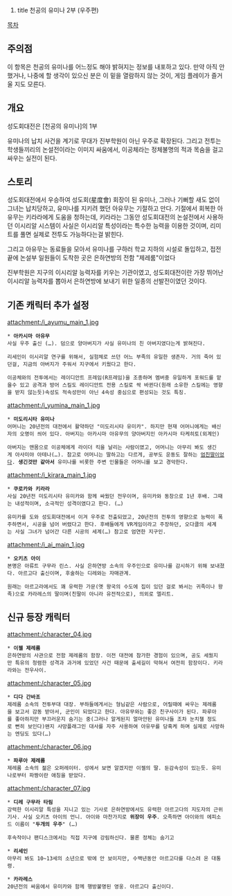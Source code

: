 #title 천공의 유미나 2부 (우주편)

[[목차]]

== 주의점 ==
이 항목은 천공의 유미나를 어느정도 해야 밝혀지는 정보를 내포하고 있다. 만약 아직 안 했거나, 나중에 할 생각이 있으신 분은 이 밑을 열람하지 않는 것이, 게임 플레이가 즐거울 지도 모른다.

== 개요 ==
성도회대전은 [천공의 유미나]의 1부

유미나의 납치 사건을 계기로 무대가 진부학원이 아닌 우주로 확장된다. 그리고 전투는 학생들끼리의 논설전이라는 이미지 싸움에서, 이공체라는 정체불명의 적과 목숨을 걸고 싸우는 실전이 된다.

== 스토리 ==
성도회대전에서 우승하여 성도회(星度會) 회장이 된 유미나, 그러나 기뻐할 새도 없이 그녀는 납치당하고, 유미나를 지키려 했던 아유무는 기절하고 만다. 기절에서 회복한 아유무는 키라라에게 도움을 청하는데, 키라라는 그동안 성도회대전의 논설전에서 사용하던 이시리알 시스템이 사실은 이시리알 특성이라는 특수한 능력을 이용한 것이며, 리미트를 풀면 실제로 전투도 가능하다는걸 밝힌다. 

그리고 아유무는 동료들을 모아서 유미나를 구하러 학교 지하의 시설로 돌입하고, 접전끝에 논설부 일원들이 도착한 곳은 은하연방의 전함 "제레룸"이었다

진부학원은 지구의 이시리알 능력자를 키우는 기관이였고, 성도회대전이란 가장 뛰어난 이시리알 능력자를 뽑아서 은하연방에 보내기 위한 일종의 선발전이였던 것이다.

== 기존 캐릭터 추가 설정 ==
attachment:/i_ayumu_main_1.jpg
 * '''아카시마 아유무'''
 사실 우주 출신 (…). 덤으로 양아버지가 사실 유미나의 친 아버지였다는게 밝혀진다. 

 리세인이 이시리알 연구를 위해서, 실험체로 쓰던 어느 부족의 유일한 생존자. 거의 죽어 있던걸, 지금의 아버지가 주워서 지구에서 키웠다고 한다. 

 이공체와의 전투에서는 레이디안트 프레임(R프레임)을 조종하며 멤버중 유일하게 포워드를 맡을수 있고 공격과 방어 스킬도 레이디안트 전용 스킬로 싹 바뀐다(원래 소유한 스킬에는 영향을 받지 않는듯)속성도 적속성만이 아닌 4속성 중심으로 편성되는 것도 특징.

attachment:/i_yumina_main_1.jpg
 * '''미도리시타 유미나'''
 어머니는 20년전의 대전에서 활약하던 "미도리시타 유미카". 하지만 현재 어머니에게는 배신자의 오명이 씌어 있다. 아버지는 아카시마 아유무의 양아버지인 아카시마 타케히토(외계인)

 아버지는 맨몸으로 이공체에게 라이더 킥을 날리는 사람이였고, 어머니는 아무리 봐도 생긴게 아사미야 아테나(…). 참고로 어머니는 딸하고는 다르게, 공부도 운동도 잘하는 [[엄친딸]]이었다. '''생긴것만 같아서''' 유미나를 비롯한 주변 인물들은 어머니를 보고 경악한다.

attachment:/i_kirara_main_1.jpg
 * '''쿠로카와 키라라'''
 사실 20년전 미도리시타 유미카와 함께 싸웠던 전우이며, 유미카와 동창으로 1년 후배. 그때는 내성적이며, 소극적인 성격이였다고 한다. (…)

 유미카를 도와 성도회대전에서 이겨 우주로 전출되었고, 20년전의 전투의 영향으로 능력이 폭주하면서, 시공을 넘어 버렸다고 한다. 후배들에게 VR게임이라고 주장하던, 오다클의 세계는 사실 그녀가 넘어간 다른 시공의 세계(…) 참고로 엄연한 지구인.

attachment:/i_ai_main_1.jpg
 * '''오키츠 아이'''
 본명은 아류트 구무라 린스. 사실 은하연방 소속의 우주인으로 유미나를 감시하기 위해 보내졌다. 아르고다 출신이며, 후술하는 디레와는 자매관계. 

 원래는 아르고라에서도 꽤 유력한 가문(옛 왕국의 수도에 집이 있던 걸로 봐서는 귀족이나 왕족)으로 카라레스의 딸이며(친딸이 아니라 유전적으로), 의외로 엘리트.

== 신규 등장 캐릭터 ==
attachment:/character_04.jpg
 * '''이젤 제레룸'''
 은하연방의 사관으로 전함 제레룸의 함장. 이전 대전에 참가한 경험이 있으며, 공도 세웠지만 특유의 청렴한 성격과 과거에 있었던 사건 때문에 출세길이 막혀서 여전히 함장이다. 키라라와는 전우사이.

attachment:/character_05.jpg
 * '''디다 간바조'''
 제레룸 소속의 전투부대 대장. 부하들에게서는 형님같은 사람으로, 어릴때에 싸우는 제레룸을 보고서 감동 받아서, 군인이 되었다고 한다. 아유무와는 좋은 친구사이가 된다. 파루아를 좋아하지만 부끄러운지 숨기는 중(그러나 알게된지 얼마안된 유미나들 조차 눈치챌 정도로 뻔히 보인다)왠지 사망플래그인 대사를 자주 사용하여 아유무를 당혹케 하며 실제로 사망하는 엔딩도 있다(…)

attachment:/character_06.jpg
 * '''파루아 제레룸'''
 제레룸 소속의 젊은 오퍼레이터. 성에서 보면 알겠지만 이젤의 딸. 둔감속성이 있는듯. 유미나로부터 파짱이란 애칭을 받았다.

attachment:/character_07.jpg
 * '''디레 구무라 타림'''
 강력한 이시리알 특성을 지니고 있는 기사로 은하연방에서도 유력한 아르고다의 지도자의 근위기사. 사실 오키츠 아이의 언니. 아이와 마찬가지로 '''위장이 우주'''. 오족하면 아이와의 에피소드 이름이 "'''두개의 우주'''" (…)

 후속작이나 팬디스크에서는 직접 지구에 강림하신다. 물론 정체는 숨기고

 * '''리세인'''
 아무리 봐도 10~13세의 소년으로 밖에 안 보이지만, 수백년동안 아르고다를 다스려 온 대통령.

 * '''카라레스'''
 20년전의 싸움에서 유미카와 함께 행방불명된 영웅. 아르고다 출신이다.
